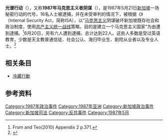 {{Expand English|Operation Spectrum}}

{{Infobox operational plan
| name         = Operation Spectrum<br/>光谱行动
| partof       = 1987年马克思主义者阴谋<br/>（''1987 "Marxist Conspiracy"''）
| image        = 
| image_size   =
| alt          = 
| caption      = 
| scope        = [[Operational|Operational]]
| type         = 秘密安全行动
| location     = {{SIN}}
| coordinates  = 
| map_type     = 
| map_size     = 
| map_caption  = 
| map_label    = 
| planned      = 
| planned_by   = 
| commanded_by = [[新加坡內部安全局|新加坡內部安全局]]
| objective    = 逮捕與马克思主义者阴谋有關人士
| target       = 與马克思主义者阴谋有關人士
| date         = {{Start date|1987|05|21|df=y}} <br /> {{Start date|1987|06|20|df=y}}
| time         =
| time-begin   =
| time-end     =
| timezone     =
| executed_by  = [[新加坡內部安全局|新加坡內部安全局]]
| outcome      = 22人被逮捕<br/>（16人逮捕於1987年5月21日，<br/>6人逮捕於1987年6月20日）<br/> 在未受审判的情况下，根据《{{link-en|内部安全法令|Internal Security Act (Singapore)}}》拘留
| casualties   = 
| fatalities   =
| injuries     =
}}

{{新加坡历史}}
'''光谱行动'''（{{lang-en|Operation Spectrum}}），又称'''1987年马克思主义者阴谋'''（{{lang|en|1987 "Marxist Conspiracy"}}），是1987年5月21日[[新加坡|新加坡]]一场秘密行动的代号。16名人士被逮捕，并在未受审判的情况下，被根据《{{link-en|内部安全法令|Internal Security Act (Singapore)}}》（Internal Security Act，简称ISA），以“[[马克思主义|马克思主义]]阴谋破坏新加坡既存社会和政治制度，使用[[共产主义|共产主义]][[统一战线|统一战线]]策略，目的是建立一个马克思主义国家”为由遭到逮捕。<ref>From {{cite web|title=Grounds for Detention (Vincent Cheng)|url=http://remembering1987.files.wordpress.com/2012/05/vincent-cheng-kim-chuangrds-of-detention.jpg|accessdate=2016-12-18|archive-date=2017-03-22|archive-url=https://web.archive.org/web/20170322191518/https://remembering1987.files.wordpress.com/2012/05/vincent-cheng-kim-chuangrds-of-detention.jpg|dead-url=no}} and Teo(2010) Appendix 2 p.371.</ref>6月20日，另有六人遭到逮捕，总计达到22人。这些人多数是受过英语教育，少数是天主教普通信徒、社会公认、海归毕业生、剧院从业者以及专业人士。<ref>{{cite news|title=Majority are grads and professionals|url=http://newspapers.nl.sg/Digitised/Article/straitstimes19870527-1.2.20.21.5.aspx|newspaper=The Straits Times|date=27 May 1987|page=15}}</ref>

== 相关条目 ==
* [[冷藏行動|冷藏行動]]

==参考资料==
{{reflist}}

[[Category:1987年政治事件|Category:1987年政治事件]]
[[Category:1987年亚洲|Category:1987年亚洲]]
[[Category:新加坡政治事件|Category:新加坡政治事件]]
[[Category:新加坡司法|Category:新加坡司法]]
[[Category:反共事件|Category:反共事件]]
[[Category:1987年5月|Category:1987年5月]]